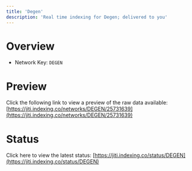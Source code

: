 ```yaml
---
title: 'Degen'
description: 'Real time indexing for Degen; delivered to you'
---
```


# Overview
- Network Key: `DEGEN`

# Preview
Click the following link to view a preview of the raw data available: [https://jiti.indexing.co/networks/DEGEN/25731639](https://jiti.indexing.co/networks/DEGEN/25731639)

# Status
Click here to view the latest status: [https://jiti.indexing.co/status/DEGEN](https://jiti.indexing.co/status/DEGEN)
